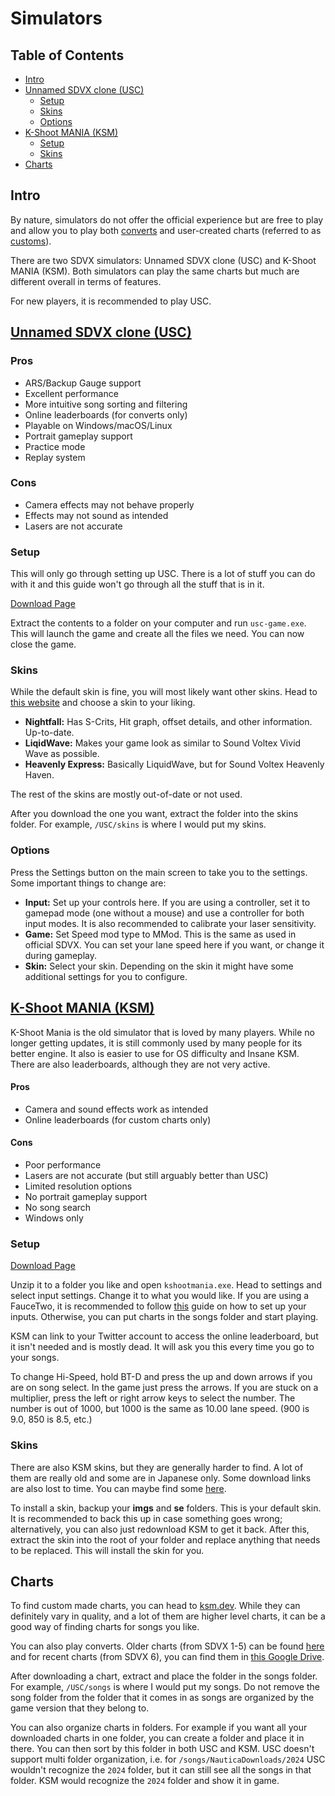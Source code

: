 
# Simulators

## Table of Contents
- [Intro](#intro)
- [Unnamed SDVX clone (USC)](#unnamed-sdvx-clone-usc)
  - [Setup](#setup)
  - [Skins](#skins)
  - [Options](#options)
- [K-Shoot MANIA (KSM)](#k-shoot-mania-ksm)
  - [Setup](#setup-1)
  - [Skins](#skins-1)
- [Charts](#charts)

## Intro
By nature, simulators do not offer the official experience but are free to play and allow you to play both [converts](/terminology/termsandvocab#convert) and user-created charts (referred to as [customs](/terminology/termsandvocab#custom)).

There are two SDVX simulators: Unnamed SDVX clone (USC) and K-Shoot MANIA (KSM). Both simulators can play the same charts but much are different overall in terms of features.

For new players, it is recommended to play USC.


## [Unnamed SDVX clone (USC)](https://github.com/Drewol/unnamed-sdvx-clone)

### Pros
- ARS/Backup Gauge support
- Excellent performance
- More intuitive song sorting and filtering
- Online leaderboards (for converts only)
- Playable on Windows/macOS/Linux
- Portrait gameplay support
- Practice mode
- Replay system

### Cons
- Camera effects may not behave properly
- Effects may not sound as intended
- Lasers are not accurate

### Setup
<Callout>
  This will only go through setting up USC. There is a lot of stuff you can do
  with it and this guide won't go through all the stuff that is in it.
</Callout>

[Download Page](https://github.com/Drewol/unnamed-sdvx-clone/releases/)

Extract the contents to a folder on your computer and run `usc-game.exe`. This will launch the game and create all the files we need. You can now close the game.

### Skins

While the default skin is fine, you will most likely want other skins. Head to
[this website](https://oniichan.wtf/help/skins.html) and choose a skin to your
liking. 

- **Nightfall:** Has S-Crits, Hit graph, offset details, and other information. Up-to-date.
- **LiqidWave:** Makes your game look as similar to Sound Voltex Vivid Wave as possible. 
- **Heavenly Express:** Basically LiquidWave, but for Sound Voltex Heavenly Haven.

The rest of the skins are mostly out-of-date or not used.

After you download the one you want, extract the folder into the skins folder. For example, `/USC/skins` is where I would put my skins.

### Options

Press the Settings button on the main screen to take you to the settings. Some important things to change are:

- **Input:** Set up your controls here. If you are using a controller, set it to gamepad mode (one without a mouse) and use a controller for both input modes. It is also recommended to calibrate your laser sensitivity.
- **Game:** Set Speed mod type to MMod. This is the same as used in official SDVX. You can set your lane speed here if you want, or change it during gameplay.
- **Skin:** Select your skin. Depending on the skin it might have some additional settings for you to configure.

## [K-Shoot MANIA (KSM)](https://www.kshootmania.com/en/)
K-Shoot Mania is the old simulator that is loved by many players. While no
longer getting updates, it is still commonly used by many people for its
better engine. It also is easier to use for OS difficulty and Insane KSM. There
are also leaderboards, although they are not very active.

#### Pros
- Camera and sound effects work as intended
- Online leaderboards (for custom charts only)

#### Cons
- Poor performance
- Lasers are not accurate (but still arguably better than USC)
- Limited resolution options
- No portrait gameplay support
- No song search
- Windows only



### Setup

[Download Page](https://www.kshootmania.com/en/download.html)


Unzip it to a folder you like and open `kshootmania.exe`. Head to settings and select input settings. Change it to what you would like. If you are using a FauceTwo, it is recommended to follow [this](https://docs.google.com/document/d/1_xumGVMSXAdeslJz_e8pyn7eALaT33WgEgSbiKrib9s) guide on how to set up your inputs. Otherwise, you can put charts in the songs folder and start playing.

KSM can link to your Twitter account to access the online leaderboard, but it isn't needed and is mostly dead. It will ask you this every time you go to your songs.

To change Hi-Speed, hold BT-D and press the up and down arrows if you are on song select. In the game just press the arrows. If you are stuck on a multiplier, press the left or right arrow keys to select the number. The number is out of 1000, but 1000 is the same as 10.00 lane speed. (900 is 9.0, 850 is 8.5, etc.)

### Skins

There are also KSM skins, but they are generally harder to find. A lot of them are really old and some are in Japanese only. Some download links are also lost to time. You can maybe find some [here](https://www.reddit.com/r/kshootmania/wiki/skins/).

To install a skin, backup your **imgs** and **se** folders. This is your default skin. It is recommended to back this up in case something goes wrong; alternatively, you can also just redownload KSM to get it back. After this, extract the skin into the root of your folder and replace anything that needs to be replaced. This will install the skin for you.

## Charts

To find custom made charts, you can head to [ksm.dev](https://ksm.dev/). While they can definitely vary in quality, and a lot of them are higher level charts, it can be a good way of finding charts for songs you like.

You can also play converts. Older charts (from SDVX 1-5) can be found [here](https://gitlab.magiruuvelvet.gdn/magiruuvelvet/sdvx-charts/) and for recent charts (from SDVX 6), you can find them in [this Google Drive](https://drive.google.com/drive/folders/1S8gj7-waR4o4o7gU_NZtR3VmsD8UY4ho).

After downloading a chart, extract and place the folder in the songs folder. For example, `/USC/songs` is where I would put my songs. Do not remove the song folder from the folder that it comes in as songs are organized by the game version that they belong to.

You can also organize charts in folders. For example if you want all your downloaded charts in one folder, you can create a folder and place it in there. You can then sort by this folder in both USC and KSM.
USC doesn't support multi folder organization, i.e. for `/songs/NauticaDownloads/2024` USC wouldn't recognize the `2024` folder, but it can still see all the songs in that folder. KSM would recognize the `2024` folder and show it in game.
